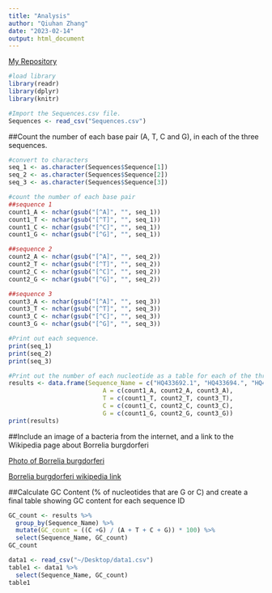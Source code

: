 ```yaml
---
title: "Analysis"
author: "Qiuhan Zhang"
date: "2023-02-14"
output: html_document
---
```

[My Repository](https://github.com/qiuhan1008/BIOL432_Assignment6.git)

```r
#load library
library(readr)
library(dplyr)
library(knitr)
```

```r
#Import the Sequences.csv file.
Sequences <- read_csv("Sequences.csv")
```
##Count the number of each base pair (A, T, C and G), in each of the three sequences. 
```r
#convert to characters
seq_1 <- as.character(Sequences$Sequence[1])
seq_2 <- as.character(Sequences$Sequence[2])
seq_3 <- as.character(Sequences$Sequence[3])
```


```r
#count the number of each base pair
##sequence 1
count1_A <- nchar(gsub("[^A]", "", seq_1))
count1_T <- nchar(gsub("[^T]", "", seq_1))
count1_C <- nchar(gsub("[^C]", "", seq_1))
count1_G <- nchar(gsub("[^G]", "", seq_1))

##sequence 2
count2_A <- nchar(gsub("[^A]", "", seq_2))
count2_T <- nchar(gsub("[^T]", "", seq_2))
count2_C <- nchar(gsub("[^C]", "", seq_2))
count2_G <- nchar(gsub("[^G]", "", seq_2))

##sequence 3
count3_A <- nchar(gsub("[^A]", "", seq_3))
count3_T <- nchar(gsub("[^T]", "", seq_3))
count3_C <- nchar(gsub("[^C]", "", seq_3))
count3_G <- nchar(gsub("[^G]", "", seq_3))

```

```r
#Print out each sequence.
print(seq_1)
print(seq_2)
print(seq_3)
```



```r
#Print out the number of each nucleotide as a table for each of the three sequences.
results <- data.frame(Sequence_Name = c("HQ433692.1", "HQ433694.", "HQ433691.1"),
                          A = c(count1_A, count2_A, count3_A),
                          T = c(count1_T, count2_T, count3_T),
                          C = c(count1_C, count2_C, count3_C),
                          G = c(count1_G, count2_G, count3_G))
print(results)
```


##Include an image of a bacteria from the internet, and a link to the Wikipedia page about Borrelia burgdorferi

[Photo of Borrelia burgdorferi](PIXNIO-38518-4252x2890.jpeg)

[Borrelia burgdorferi wikipedia link](https://en.wikipedia.org/wiki/Borrelia_burgdorferi)

##Calculate GC Content (% of nucleotides that are G or C) and create a final table showing GC content for each sequence ID

```r
GC_count <- results %>%
  group_by(Sequence_Name) %>%
  mutate(GC_count = ((C +G) / (A + T + C + G)) * 100) %>%
  select(Sequence_Name, GC_count)
GC_count
```

```r
data1 <- read_csv("~/Desktop/data1.csv")
table1 <- data1 %>%
  select(Sequence_Name, GC_count)
table1
```

















